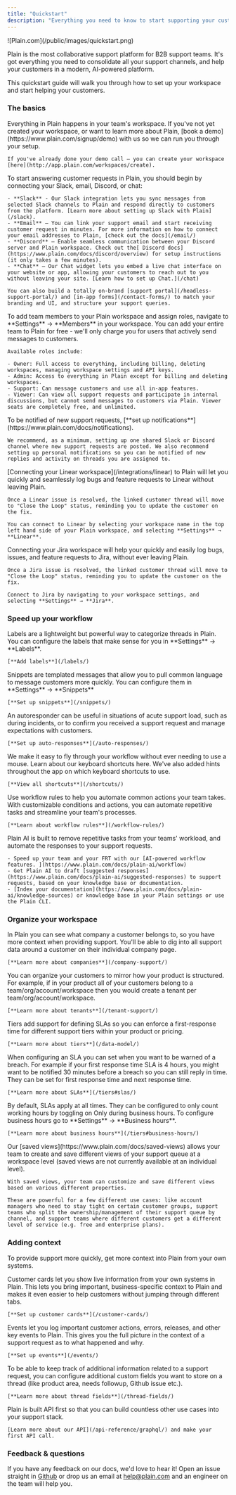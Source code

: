 ```yaml
---
title: "Quickstart"
description: "Everything you need to know to start supporting your customers with Plain."
---
```


<Frame>
  ![Plain.com](/public/images/quickstart.png)
</Frame>

Plain is the most collaborative support platform for B2B support teams. It's got everything you need  to consolidate all your support channels, and help your customers in a modern, AI-powered platform.

This quickstart guide will walk you through how to set up your workspace and start helping your customers.

### The basics

<AccordionGroup>
  <Accordion title="Create a workspace" icon="seedling">
    Everything in Plain happens in your team's workspace. If you've not yet created your workspace, or want to learn more about Plain, [book a demo](https://www.plain.com/signup/demo) with us so we can run you through your setup.

    If you've already done your demo call – you can create your workspace [here](http://app.plain.com/workspaces/create).
  </Accordion>
  <Accordion title="Set up your channels" icon="comments">
    To start answering customer requests in Plain, you should begin by connecting your Slack, email, Discord, or chat:

    - **Slack** - Our Slack integration lets you sync messages from selected Slack channels to Plain and respond directly to customers from the platform. [Learn more about setting up Slack with Plain](/slack).
    - **Email** – You can link your support email and start receiving customer request in minutes. For more information on how to connect your email addresses to Plain, [check out the docs](/email/)
    - **Discord** – Enable seamless communication between your Discord server and Plain workspace. Check out the[ Discord docs](https://www.plain.com/docs/discord/overview) for setup instructions (it only takes a few minutes).
    - **Chat** – Our Chat widget lets you embed a live chat interface on your website or app, allowing your customers to reach out to you without leaving your site. [Learn how to set up Chat.](/chat)

    You can also build a totally on-brand [support portal](/headless-support-portal/) and [in-app forms](/contact-forms/) to match your branding and UI, and structure your support queries.
  </Accordion>
  <Accordion title="Invite your team members" icon="user-plus">
    To add team members to your Plain workspace and assign roles, navigate to **Settings** → **Members** in your workspace. You can add your entire team to Plain for free - we'll only charge you for users that actively send messages to customers.

    Available roles include:

    - Owner: Full access to everything, including billing, deleting workspaces, managing workspace settings and API keys.
    - Admin: Access to everything in Plain except for billing and deleting workspaces.
    - Support: Can message customers and use all in-app features.
    - Viewer: Can view all support requests and participate in internal discussions, but cannot send messages to customers via Plain. Viewer seats are completely free, and unlimited.
  </Accordion>
  <Accordion title="Set up notifications" icon="bell">
    To be notified of new support requests, [**set up notifications**](https://www.plain.com/docs/notifications).

    We recommend, as a minimum, setting up one shared Slack or Discord channel where new support requests are posted. We also recommend setting up personal notifications so you can be notified of new replies and activity on threads you are assigned to.
  </Accordion>
  <Accordion title="Connect your Linear workspace" icon="link">
    [Connecting your Linear workspace](/integrations/linear) to Plain will let you quickly and seamlessly log bugs and feature requests to Linear without leaving Plain.

    Once a Linear issue is resolved, the linked customer thread will move to "Close the Loop" status, reminding you to update the customer on the fix.

    You can connect to Linear by selecting your workspace name in the top left hand side of your Plain workspace, and selecting **Settings** → **Linear**.
  </Accordion>
  <Accordion title="Connect your Jira workspace" defaultOpen="false" icon="link">
    Connecting your Jira workspace will help your quickly and easily log bugs, issues, and feature requests to Jira, without ever leaving Plain.

    Once a Jira issue is resolved, the linked customer thread will move to "Close the Loop" status, reminding you to update the customer on the fix.

    Connect to Jira by navigating to your workspace settings, and selecting **Settings** → **Jira**.
  </Accordion>
</AccordionGroup>

### Speed up your workflow

<AccordionGroup>
  <Accordion title="Add labels" icon="tag">
    Labels are a lightweight but powerful way to categorize threads in Plain. You can configure the labels that make sense for you in **Settings** → **Labels**.

    [**Add labels**](/labels/)
  </Accordion>
  <Accordion title="Set up snippets" icon="feather">
    Snippets are templated messages that allow you to pull common language to message customers more
    quickly. You can configure them in **Settings** → **Snippets**

    [**Set up snippets**](/snippets/)
  </Accordion>
  <Accordion title="Add auto-responders" icon="reply">
    An autoresponder can be useful in situations of acute support load, such as during incidents, or to confirm you received a support request and manage expectations with customers.

    [**Set up auto-responses**](/auto-responses/)
  </Accordion>
  <Accordion title="Learn keyboard shortcuts" icon="keyboard">
    We make it easy to fly through your workflow without ever needing to use a mouse. Learn about our
    keyboard shortcuts here. We've also added hints throughout the app on which keyboard shortcuts to
    use.

    [**View all shortcuts**](/shortcuts/)
  </Accordion>
  <Accordion title="Set up workflow rules" icon="computer">
    Use workflow rules to help you automate common actions your team takes. With customizable conditions and actions, you can automate repetitive tasks and streamline your team's processes.

    [**Learn about workflow rules**](/workflow-rules/)
  </Accordion>
  <Accordion title="Enable Plain AI" defaultOpen="false" icon="sparkle">
    Plain AI is built to remove repetitive tasks from your teams' workload, and automate the responses to your support requests.

    - Speed up your team and your FRT with our [AI-powered workflow features. ](https://www.plain.com/docs/plain-ai/workflow)
    - Get Plain AI to draft [suggested responses](https://www.plain.com/docs/plain-ai/suggested-responses) to support requests, based on your knowledge base or documentation.
    - [Index your documentation](https://www.plain.com/docs/plain-ai/knowledge-sources) or knowledge base in your Plain settings or use the Plain CLI.
  </Accordion>
</AccordionGroup>

### Organize your workspace

<AccordionGroup>
  <Accordion title="Companies" icon="building">
    In Plain you can see what company a customer belongs to, so you have more context when providing support. You'll be able to dig into all support data around a customer on their individual company page.

    [**Learn more about companies**](/company-support/)
  </Accordion>
  <Accordion title="Tenants" icon="house">
    You can organize your customers to mirror how your product is structured. For example, if in your product all of your customers belong to a team/org/account/workspace then you would create a tenant per team/org/account/workspace.

    [**Learn more about tenants**](/tenant-support/)
  </Accordion>
  <Accordion title="Tiers" icon="sort">
    Tiers add support for defining SLAs so you can enforce a first-response time for different support tiers within your product or pricing.

    [**Learn more about tiers**](/data-model/)
  </Accordion>
  <Accordion title="SLAs" icon="clock">
    When configuring an SLA you can set when you want to be warned of a breach. For example if your first response time SLA is 4 hours, you might want to be notified 30 minutes before a breach so you can still reply in time. They can be set for first response time and next response time.

    [**Learn more about SLAs**](/tiers#slas/)
  </Accordion>
  <Accordion title="Business Hours" icon="keyboard">
    By default, SLAs apply at all times. They can be configured to only count working hours by toggling on Only during business hours. To configure business hours go to **Settings** → **Business hours**.

    [**Learn more about business hours**](/tiers#business-hours/)
  </Accordion>
  <Accordion title="Create Saved Views " defaultOpen="false" icon="download">
    Our [saved views](https://www.plain.com/docs/saved-views) allows your team to create and save different views of your support queue at a workspace level (saved views are not currently available at an individual level).

    With saved views, your team can customize and save different views based on various different properties.

    These are powerful for a few different use cases: like account managers who need to stay tight on certain customer groups, support teams who split the ownership/management of their support queue by channel, and support teams where different customers get a different level of service (e.g. free and enterprise plans).
  </Accordion>
</AccordionGroup>

### Adding context

To provide support more quickly, get more context into Plain from your own systems.

<AccordionGroup>
  <Accordion title="Add customer cards" icon="address-card">
    Customer cards let you show live information from your own systems in Plain. This lets you bring important, business-specific context to Plain and makes it even easier to help customers without jumping through different tabs.

    [**Set up customer cards**](/customer-cards/)
  </Accordion>
  <Accordion title="Log key events" icon="code">
    Events let you log important customer actions, errors, releases, and other key events to Plain. This gives you the full picture in the context of a support request as to what happened and why.

    [**Set up events**](/events/)
  </Accordion>
  <Accordion title="Thread fields" icon="code">
    To be able to keep track of additional information related to a support request, you can configure additional custom fields you want to store on a thread (like product area, needs followup, Github issue etc.).

    [**Learn more about thread fields**](/thread-fields/)
  </Accordion>
  <Accordion title="Explore our API" icon="code">
    Plain is built API first so that you can build countless other use cases into your support stack.

    [Learn more about our API](/api-reference/graphql/) and make your first API call.
  </Accordion>
</AccordionGroup>

### Feedback & questions

If you have any feedback on our docs, we'd love to hear it\! Open an issue straight in [Github](https://github.com/team-plain/docs) or drop us an email at [help@plain.com](mailto:help@plain.com) and an engineer on the team will help you.